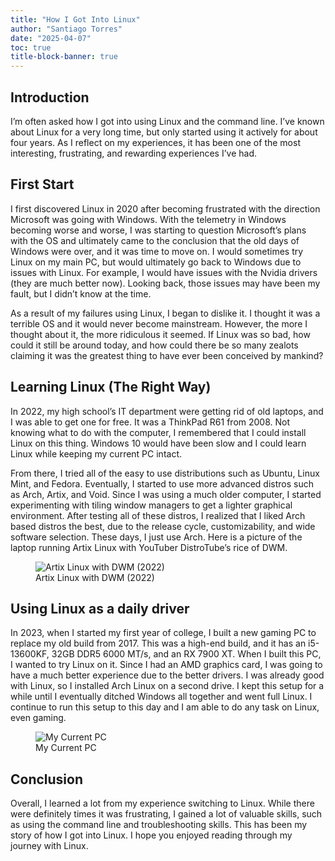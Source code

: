 ```yaml
---
title: "How I Got Into Linux"
author: "Santiago Torres"
date: "2025-04-07"
toc: true
title-block-banner: true
---
```


## Introduction
I'm often asked how I got into using Linux and the
command line. I've known about Linux for a very long
time, but only started using it actively for about
four years. As I reflect on my experiences, it has
been one of the most interesting, frustrating, and
rewarding experiences I've had.

## First Start
I first discovered Linux in 2020 after becoming
frustrated with the direction Microsoft was going
with Windows. With the telemetry in Windows becoming
worse and worse, I was starting to question Microsoft's
plans with the OS and ultimately came to the conclusion
that the old days of Windows were over, and it was time
to move on. I would sometimes try Linux on my main PC,
but would ultimately go back to Windows due to issues
with Linux. For example, I would have issues with the
Nvidia drivers (they are much better now). Looking back,
those issues may have been my fault, but I didn't
know at the time.

As a result of my failures using Linux, I began to
dislike it. I thought it was a terrible OS and it would
never become mainstream. However, the more I thought
about it, the more ridiculous it seemed. If Linux
was so bad, how could it still be around today, and
how could there be so many zealots claiming it was
the greatest thing to have ever been conceived by
mankind?

## Learning Linux (The Right Way)
In 2022, my high school's IT department were
getting rid of old laptops, and I was able to get one for
free. It was a ThinkPad R61 from 2008. Not knowing what to
do with the computer, I remembered that I could install
Linux on this thing. Windows 10 would have been slow
and I could learn Linux while keeping my current PC
intact.

From there, I tried all of the easy to use distributions
such as Ubuntu, Linux Mint, and Fedora. Eventually,
I started to use more advanced distros such as
Arch, Artix, and Void. Since I was using a much older
computer, I started experimenting with tiling window
managers to get a lighter graphical environment.
After testing all of these distros, I realized that
I liked Arch based distros the best, due to the
release cycle, customizability, and wide software
selection. These days, I just use Arch.
Here is a picture of the laptop running Artix Linux
with YouTuber DistroTube's rice of DWM.

![Artix Linux with DWM (2022)](R61.jpg)

## Using Linux as a daily driver
In 2023, when I started my first year of college,
I built a new gaming PC to replace my old build
from 2017. This was a high-end build, and it has
an i5-13600KF, 32GB DDR5 6000 MT/s, and
an RX 7900 XT. When I built this PC, I wanted to
try Linux on it. Since I had an AMD graphics card,
I was going to have a much better experience due to
the better drivers. I was already good with Linux,
so I installed Arch Linux on a second drive. I kept
this setup for a while until I eventually ditched
Windows all together and went full Linux. I continue
to run this setup to this day and I am able to do
any task on Linux, even gaming.

![My Current PC](PC.jpg)

## Conclusion
Overall, I learned a lot from my experience switching
to Linux. While there were definitely times it was
frustrating, I gained a lot of valuable skills, such
as using the command line and troubleshooting skills.
This has been my story of how I got into Linux. I hope
you enjoyed reading through my journey with Linux.
